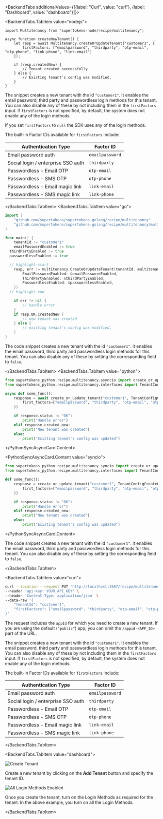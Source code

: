 
<BackendTabs additionalValues={[{label: "Curl", value: "curl"}, {label: "Dashboard", value: "dashboard"}]}>

<BackendTabs.TabItem value="nodejs">

```tsx
import Multitenancy from "supertokens-node/recipe/multitenancy";

async function createNewTenant() {
    let resp = await Multitenancy.createOrUpdateTenant("customer1", {
        firstFactors: ["emailpassword", "thirdparty", "otp-email", "otp-phone", "link-phone", "link-email"]
    });

    if (resp.createdNew) {
        // Tenant created successfully
    } else {
        // Existing tenant's config was modified.
    }
}
```

The snippet creates a new tenant with the id `"customer1"`.
It enables the email password, third party and passwordless login methods for this tenant.
You can also disable any of these by not including them in the `firstFactors` input.
If `firstFactors` is not specified, by default, the system does not enable any of the login methods.

If you set `firstFactors` to `null` the SDK uses any of the login methods.

The built-in Factor IDs available for `firstFactors` include:

| Authentication Type | Factor ID |
|-------------------|-----------|
| Email password auth | `emailpassword` |
| Social login / enterprise SSO auth | `thirdparty` |
| Passwordless - Email OTP | `otp-email` |
| Passwordless - SMS OTP | `otp-phone` |
| Passwordless - Email magic link | `link-email` |
| Passwordless - SMS magic link | `link-phone` |

</BackendTabs.TabItem>
<BackendTabs.TabItem value="go">

```go
import (
	"github.com/supertokens/supertokens-golang/recipe/multitenancy"
	"github.com/supertokens/supertokens-golang/recipe/multitenancy/multitenancymodels"
)

func main() {
	tenantId := "customer1"
	emailPasswordEnabled := true
  thirdPartyEnabled := true
  passwordlessEnabled := true

  // highlight-start
	resp, err := multitenancy.CreateOrUpdateTenant(tenantId, multitenancymodels.TenantConfig{
		EmailPasswordEnabled: &emailPasswordEnabled,
    	ThirdPartyEnabled: &thirdPartyEnabled,
    	PasswordlessEnabled: &passwordlessEnabled,
	})
  // highlight-end

	if err != nil {
		// handle error
	}
	if resp.OK.CreatedNew {
		// new tenant was created
	} else {
		// existing tenant's config was modified.
	}
}
```

The code snippet creates a new tenant with the id `"customer1"`.
It enables the email password, third party and passwordless login methods for this tenant.
You can also disable any of these by setting the corresponding field to `false`.

</BackendTabs.TabItem>
<BackendTabs.TabItem value="python">

<PythonSyncAsyncCard>
<PythonSyncAsyncCard.Content value="asyncio">

```python
from supertokens_python.recipe.multitenancy.asyncio import create_or_update_tenant
from supertokens_python.recipe.multitenancy.interfaces import TenantConfigCreateOrUpdate

async def some_func():
    response = await create_or_update_tenant("customer1", TenantConfigCreateOrUpdate(
        first_factors=["emailpassword", "thirdparty", "otp-email", "otp-phone", "link-phone", "link-email"]
    ))

    if response.status != "OK":
        print("Handle error")
    elif response.created_new:
        print("New tenant was created")
    else:
        print("Existing tenant's config was updated")
```

</PythonSyncAsyncCard.Content>

<PythonSyncAsyncCard.Content value="syncio">

```python
from supertokens_python.recipe.multitenancy.syncio import create_or_update_tenant
from supertokens_python.recipe.multitenancy.interfaces import TenantConfigCreateOrUpdate

def some_func():
    response = create_or_update_tenant("customer1", TenantConfigCreateOrUpdate(
        first_factors=["emailpassword", "thirdparty", "otp-email", "otp-phone", "link-phone", "link-email"]
    ))

    if response.status != "OK":
        print("Handle error")
    elif response.created_new:
        print("New tenant was created")
    else:
        print("Existing tenant's config was updated")
```

</PythonSyncAsyncCard.Content>
</PythonSyncAsyncCard>

The code snippet creates a new tenant with the id `"customer1"`.
It enables the email password, third party and passwordless login methods for this tenant.
You can also disable any of these by setting the corresponding field to `false`.

</BackendTabs.TabItem>

<BackendTabs.TabItem value="curl">

```bash
curl --location --request PUT 'http://localhost:3567/recipe/multitenancy/tenant/v2' \
--header 'api-key: YOUR_API_KEY' \
--header 'Content-Type: application/json' \
--data-raw '{
    "tenantId": "customer1",
    "firstFactors": ["emailpassword", "thirdparty", "otp-email", "otp-phone", "link-email", "link-phone"]
}'
```

The request includes the `appId` for which you need to create a new tenant.
If you are using the default (`"public"`) app, you can omit the `/appid-<APP_ID>` part of the URL.

The snippet creates a new tenant with the id `"customer1"`.
It enables the email password, third party and passwordless login methods for this tenant.
You can also disable any of these by not including them in the `firstFactors` input.
If `firstFactors` is not specified, by default, the system does not enable any of the login methods.

The built-in Factor IDs available for `firstFactors` include:

| Authentication Type | Factor ID |
|-------------------|-----------|
| Email password auth | `emailpassword` |
| Social login / enterprise SSO auth | `thirdparty` |
| Passwordless - Email OTP | `otp-email` |
| Passwordless - SMS OTP | `otp-phone` |
| Passwordless - Email magic link | `link-email` |
| Passwordless - SMS magic link | `link-phone` |

</BackendTabs.TabItem>

<BackendTabs.TabItem value="dashboard">

<img src="/img/dashboard/tenant-management/create-tenant.png" alt="Create Tenant"/>

Create a new tenant by clicking on the **Add Tenant** button and specify the tenant ID.

<img src="/img/dashboard/tenant-management/all-enabled.png" alt="All Login Methods Enabled"/>

Once you create the tenant, turn on the Login Methods as required for the tenant. In the above example, you turn on all the Login Methods.

</BackendTabs.TabItem>

</BackendTabs>
